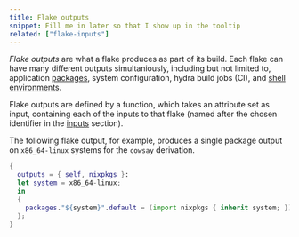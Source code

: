 ```yaml
---
title: Flake outputs
snippet: Fill me in later so that I show up in the tooltip
related: ["flake-inputs"]
---
```


*Flake outputs* are what a flake produces as part of its build.
Each flake can have many different outputs simultaniously, including but not limited to,
application [packages](/concepts/packages),
system configuration,
hydra build jobs (CI),
and [shell environments](/concepts/shell-environments).

Flake outputs are defined by a function, which takes an attribute set as input,
containing each of the inputs to that flake (named after the chosen identifier in the [inputs](/concepts/flake-inputs) section).

The following flake output, for example, produces a single package output on `x86_64-linux` systems for the `cowsay` derivation.

```nix
{
  outputs = { self, nixpkgs }:
  let system = x86_64-linux;
  in
  {
    packages."${system}".default = (import nixpkgs { inherit system; }).cowsay;
  };
}
```
